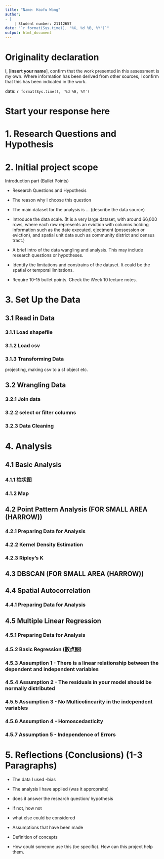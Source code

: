 ```yaml
---
title: "Name: Haofu Wang"
author: 
- |
    | Student number: 21112657
date: "`r format(Sys.time(), '%X, %d %B, %Y')`"
output: html_document
---
```


# Originality declaration

I, \[**insert your name**\], confirm that the work presented in this assessment is my own. Where information has been derived from other sources, I confirm that this has been indicated in the work.

date: `r format(Sys.time(), '%d %B, %Y')`

# Start your response here

# 1. Research Questions and Hypothesis

# 2. Initial project scope

Introduction part (Bullet Points)

-   Research Questions and Hypothesis

-   The reason why I choose this question

-   The main dataset for the analysis is ... (describe the data source)

-   Introduce the data scale. (It is a very large dataset, with around 66,000 rows, where each row represents an eviction with columns holding information such as the date executed, ejectment (possession or eviction), and spatial unit data such as community district and census tract.)

-   A brief intro of the data wangling and analysis. This may include research questions or hypotheses.

-   Identify the limitations and constrains of the dataset. It could be the spatial or temporal limitations.

-   Require 10-15 bullet points. Check the Week 10 lecture notes.

# 3. Set Up the Data

## 3.1 Read in Data

### 3.1.1 Load shapefile

### 3.1.2 Load csv

### 3.1.3 Transforming Data

projecting, making csv to a sf object etc.

## 3.2 Wrangling Data

### 3.2.1 Join data

### 3.2.2 select or filter columns

### 3.2.3 Data Cleaning

# 4. Analysis

## 4.1 Basic Analysis

### 4.1.1 柱状图

### 4.1.2 Map

## 4.2 Point Pattern Analysis (FOR SMALL AREA (HARROW))

### 4.2.1 Preparing Data for Analysis

### 4.2.2 Kernel Density Estimation

### 4.2.3 Ripley's K

## 4.3 DBSCAN (FOR SMALL AREA (HARROW))

## 4.4 Spatial Autocorrelation

### 4.4.1 Preparing Data for Analysis

## 4.5 Multiple Linear Regression

### 4.5.1 Preparing Data for Analysis

### 4.5.2 Basic Regression (散点图)

### 4.5.3 Assumption 1 - There is a linear relationship between the dependent and independent variables

### 4.5.4 Assumption 2 - The residuals in your model should be normally distributed

### 4.5.5 Assumption 3 - No Multicolinearity in the independent variables

### 4.5.6 Assumption 4 - Homoscedasticity

### 4.5.7 Assumption 5 - Independence of Errors

# 5. Reflections (Conclusions) (1-3 Paragraphs)

-   The data I used -bias

-   The analysis I have applied (was it appropraite)

-   does it answer the research question/ hypothesis

-   if not, how not

-   what else could be considered

-   Assumptions that have been made

-   Definition of concepts

-   How could someone use this (be specific). How can this project help them.
